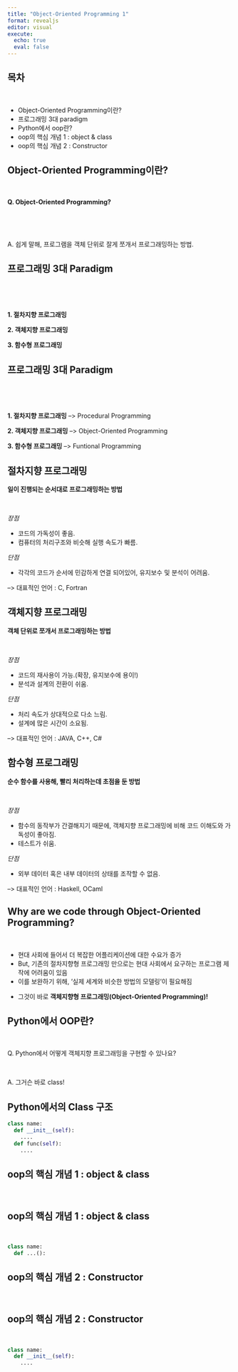 ---
title: "Object-Oriented Programming 1"
format: revealjs
editor: visual
execute: 
  echo: true
  eval: false
---

## 목차

<br/>

::: incremental
-   Object-Oriented Programming이란?
-   프로그래밍 3대 paradigm
-   Python에서 oop란?
-   oop의 핵심 개념 1 : object & class
-   oop의 핵심 개념 2 : Constructor
:::

## Object-Oriented Programming이란?

<br/>

::: {.fragment .fade-in-then-semi-out}
**Q. Object-Oriented Programming?**
:::

<br/>

<br/>

::: {.fragment .fade-in}
A. 쉽게 말해, 프로그램을 객체 단위로 잘게 쪼개서 프로그래밍하는 방법.
:::

## 프로그래밍 3대 Paradigm

<br/> 

<br/>

::: incremental
**1. 절차지향 프로그래밍**

**2. 객체지향 프로그래밍**

**3. 함수형 프로그래밍**
:::

## 프로그래밍 3대 Paradigm

<br/> 

<br/>

**1. 절차지향 프로그래밍** --\> Procedural Programming

**2. 객체지향 프로그래밍** --\> Object-Oriented Programming

**3. 함수형 프로그래밍** --\> Funtional Programming

## 절차지향 프로그래밍

**일이 진행되는 순서대로 프로그래밍하는 방법**

<br/>

::: {.fragment .fade-in}
*장점*

- 코드의 가독성이 좋음.
- 컴퓨터의 처리구조와 비슷해 실행 속도가 빠름.
:::

::: {.fragment .fade-in}
*단점*

- 각각의 코드가 순서에 민감하게 연결 되어있어, 유지보수 및 분석이 어려움.
:::

::: {.fragment .fade-up}
--\> 대표적인 언어 : C, Fortran
:::

## 객체지향 프로그래밍

**객체 단위로 쪼개서 프로그래밍하는 방법**

<br/>

::: {.fragment .fade-in}
*장점*

- 코드의 재사용이 가능.(확장, 유지보수에 용이!)
- 분석과 설계의 전환이 쉬움.
:::

::: {.fragment .fade-in}
*단점*

- 처리 속도가 상대적으로 다소 느림.
- 설계에 많은 시간이 소요됨.
:::

::: {.fragment .fade-up}
--\> 대표적인 언어 : JAVA, C++, C#
:::

## 함수형 프로그래밍

**순수 함수를 사용해, 빨리 처리하는데 초점을 둔 방법**

<br/>

::: {.fragment .fade-in}
*장점* 

- 함수의 동작부가 간결해지기 때문에, 객체지향 프로그래밍에 비해 코드 이해도와 가독성이 좋아짐.
- 테스트가 쉬움.
:::

::: {.fragment .fade-in}
*단점*

- 외부 데이터 혹은 내부 데이터의 상태를 조작할 수 없음.
:::

::: {.fragment .fade-up}
--\> 대표적인 언어 : Haskell, OCaml
:::

## Why are we code through Object-Oriented Programming?

<br/>

::: {.fragment .fade-in}
-   현대 사회에 들어서 더 복잡한 어플리케이션에 대한 수요가 증가
-   But, 기존의 절차지향형 프로그래밍 만으로는 현대 사회에서 요구하는 프로그램 제작에 어려움이 있음
-   이를 보완하기 위해, '실제 세계와 비슷한 방법의 모델링'이 필요해짐
:::

::: {.fragment .fade-up}
-   그것이 바로 **객체지향형 프로그래밍(Object-Oriented Programming)!**
:::


## Python에서 OOP란?

<br/>

::: {.fragment .fade-in}
Q. Python에서 어떻게 객체지향 프로그래밍을 구현할 수 있나요? 
:::

<br/>

:::{.fragment .fade-up}
A. 그거슨 바로 class!
:::


## Python에서의 Class 구조

``` {.py code-line-numbers="1|2-3|4-5"}
class name:
  def __init__(self): 
    ....
  def func(self):
    ....
```


## oop의 핵심 개념 1 : object & class

<br/>






## oop의 핵심 개념 1 : object & class

<br/>

:::{.fragment .fade-up}
```{python}
class name:
  def ...():

```

:::


## oop의 핵심 개념 2 : Constructor

<br/>





## oop의 핵심 개념 2 : Constructor

<br/>

:::{.fragment .fade-up}
``` {.py code-line-numbers="1|2-3"}
class name:
  def __init__(self): 
    ....
```

:::